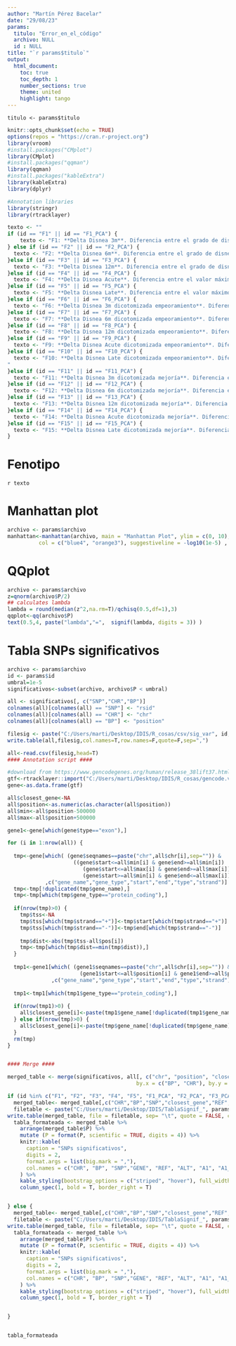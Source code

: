 ```yaml
---
author: "Martín Pérez Bacelar"
date: "29/08/23"
params:
  titulo: "Error_en_el_código"
  archivo: NULL
  id : NULL
title: "`r params$titulo`"
output: 
  html_document:
    toc: true
    toc_depth: 1
    number_sections: true
    theme: united
    highlight: tango
---
```


```titulo
titulo <- params$titulo
```

```r
knitr::opts_chunk$set(echo = TRUE)
options(repos = "https://cran.r-project.org")
library(vroom)
#install.packages("CMplot")
library(CMplot)
#install.packages("qqman")
library(qqman)
#install.packages("kableExtra")
library(kableExtra)
library(dplyr)

#Annotation libraries
library(stringr)
library(rtracklayer)
```

```r
texto <- ""
if (id == "F1" || id == "F1_PCA") {
    texto <- "F1: **Delta Disnea 3m**. Diferencia entre el grado de disnea a los 3 meses y el grado de disnea basal."
} else if (id == "F2" || id == "F2_PCA") {
  texto <- "F2: **Delta Disnea 6m**. Diferencia entre el grado de disnea a los 6 meses y el grado de disnea basal."
}else if (id == "F3" || id == "F3_PCA") {
  texto <- "F3: **Delta Disnea 12m**. Diferencia entre el grado de disnea a los 12 meses y el grado de disnea basal. "
}else if (id == "F4" || id == "F4_PCA") {
  texto <- "F4: **Delta Disnea Acute**. Diferencia entre el valor máximo entre el grado de disnea a los 3 y 6 meses y el grado de disnea basal."
}else if (id == "F5" || id == "F5_PCA") {
  texto <- "F5: **Delta Disnea Late**. Diferencia entre el valor máximo entre el grado de disnea a los 6 y 12 meses y el grado de disnea basal."
}else if (id == "F6" || id == "F6_PCA") {
  texto <- "F6: **Delta Disnea 3m dicotomizada empeoramiento**. Diferencia entre grado de disnea a los 3 meses y el grado de disnea basal; dicotomizado: 1=Delta disnea ≤ 0; 2=Delta disnea > 0. Evalúa empeoramiento de la disnea a los 3 meses."
}else if (id == "F7" || id == "F7_PCA") {
  texto <- "F7: **Delta Disnea 6m dicotomizada empeoramiento**. Diferencia entre grado de disnea a los 6 meses y el grado de disnea basal; dicotomizado: 1=Delta disnea ≤ 0; 2=Delta disnea > 0. Evalúa empeoramiento de la disnea a los 6 meses."
}else if (id == "F8" || id == "F8_PCA") {
  texto <- "F8: **Delta Disnea 12m dicotomizada empeoramiento**. Diferencia entre grado de disnea a los 12 meses y el grado de disnea basal; dicotomizado: 1=Delta disnea ≤ 0; 2=Delta disnea > 0. Evalúa empeoramiento de la disnea a los 12 meses."
}else if (id == "F9" || id == "F9_PCA") {
  texto <- "F9: **Delta Disnea Acute dicotomizada empeoramiento**. Diferencia entre el valor máximo entre el grado de disnea a los 3 y 6 meses y el grado de disnea basal; dicotomizado: 1=Delta disnea ≤ 0; 2=Delta disnea > 0. Evalúa empeoramiento de la disnea aguda."
}else if (id == "F10" || id == "F10_PCA") {
  texto <- "F10: **Delta Disnea Late dicotomizada empeoramiento**. Diferencia entre el valor máximo entre el grado de disnea a los 6 y 12 meses y el grado de disnea basal; dicotomizado: 1=Delta disnea ≤ 0; 2=Delta disnea > 0. Evalúa empeoramiento de la disnea tardía.
"
}else if (id == "F11" || id == "F11_PCA") {
  texto <- "F11: **Delta Disnea 3m dicotomizada mejoría**. Diferencia entre grado de disnea a los 3 meses y el grado de disnea basal; dicotomizado: 1=Delta disnea < 0; 2=Delta disnea ≥ 0. Evalúa mejoría de la disnea a los 3 meses."
}else if (id == "F12" || id == "F12_PCA") {
  texto <- "F12: **Delta Disnea 6m dicotomizada mejoría**. Diferencia entre grado de disnea a los 6 meses y el grado de disnea basal; dicotomizado: 1=Delta disnea < 0; 2=Delta disnea ≥ 0. Evalúa mejoría de la disnea a los 6 meses."
}else if (id == "F13" || id == "F13_PCA") {
  texto <- "F13: **Delta Disnea 12m dicotomizada mejoría**. Diferencia entre grado de disnea a los 12 meses y el grado de disnea basal; dicotomizado: 1=Delta disnea < 0; 2=Delta disnea ≥ 0. Evalúa mejoría de la disnea a los 12 meses."
}else if (id == "F14" || id == "F14_PCA") {
  texto <- "F14: **Delta Disnea Acute dicotomizada mejoría**. Diferencia entre el valor máximo entre el grado de disnea a los 3 y 6 meses y el grado de disnea basal; dicotomizado: 1=Delta disnea < 0; 2=Delta disnea ≥ 0. Evalúa mejoría de la disnea aguda."
}else if (id == "F15" || id == "F15_PCA") {
  texto <- "F15: **Delta Disnea Late dicotomizada mejoría**. Diferencia entre el valor máximo entre el grado de disnea a los 6 y 12 meses y el grado de disnea basal; dicotomizado: 1=Delta disnea < 0; 2=Delta disnea ≥ 0. Evalúa mejoría de la disnea tardía."
}

```

# Fenotipo
`r texto`

# Manhattan plot

```r
archivo <- params$archivo
manhattan<-manhattan(archivo, main = "Manhattan Plot", ylim = c(0, 10), cex = 0.6, cex.axis = 0.9,
          col = c("blue4", "orange3"), suggestiveline = -log10(1e-5) , genomewideline = -log10(5e-8), chrlabs = c(1:22))
```

# QQplot

```r
archivo <- params$archivo
z=qnorm(archivo$P/2)
## calculates lambda
lambda = round(median(z^2,na.rm=T)/qchisq(0.5,df=1),3)
qqplot<-qq(archivo$P)
text(0.5,4, paste("lambda","=",  signif(lambda, digits = 3)) )
```

# Tabla SNPs significativos

```r
archivo <- params$archivo
id <- params$id
umbral=1e-5
significativos<-subset(archivo, archivo$P < umbral)

all <- significativos[, c("SNP","CHR","BP")]
colnames(all)[colnames(all) == "SNP"] <- "rsid"
colnames(all)[colnames(all) == "CHR"] <- "chr"
colnames(all)[colnames(all) == "BP"] <- "position"

filesig <- paste("C:/Users/marti/Desktop/IDIS/R_cosas/csv/sig_var", id,".csv", sep = "")
write.table(all,filesig,col.names=T,row.names=F,quote=F,sep=",")

all<-read.csv(filesig,head=T)
#### Annotation script ####

#download from https://www.gencodegenes.org/human/release_38lift37.html
gtf<-rtracklayer::import("C:/Users/marti/Desktop/IDIS/R_cosas/gencode.v44.basic.annotation.gtf")
gene<-as.data.frame(gtf)

all$closest_gene<-NA
all$position<-as.numeric(as.character(all$position))
all$min<-all$position-500000
all$max<-all$position+500000

gene1<-gene[which(gene$type=="exon"),]

for (i in 1:nrow(all)) {
  
  tmp<-gene[which( (gene$seqnames==paste("chr",all$chr[i],sep="")) &
                     ((gene$start<=all$min[i] & gene$end>=all$min[i]) | 
                        (gene$start<=all$max[i] & gene$end>=all$max[i]) | 
                        (gene$start>=all$min[i] & gene$end<=all$max[i])) )
            ,c("gene_name","gene_type","start","end","type","strand")]
  tmp<-tmp[!duplicated(tmp$gene_name),]
  tmp<-tmp[which(tmp$gene_type=="protein_coding"),]
  
  if(nrow(tmp)>0) {
    tmp$tss<-NA
    tmp$tss[which(tmp$strand=="+")]<-tmp$start[which(tmp$strand=="+")]
    tmp$tss[which(tmp$strand=="-")]<-tmp$end[which(tmp$strand=="-")]
    
    tmp$dist<-abs(tmp$tss-all$pos[i])
    tmp<-tmp[which(tmp$dist==min(tmp$dist)),]
  }
  
  tmp1<-gene1[which( (gene1$seqnames==paste("chr",all$chr[i],sep="")) &
                       (gene1$start<=all$position[i] & gene1$end>=all$position[i]) )
              ,c("gene_name","gene_type","start","end","type","strand")]
  
  tmp1<-tmp1[which(tmp1$gene_type=="protein_coding"),]
  
  if(nrow(tmp1)>0) {
    all$closest_gene[i]<-paste(tmp1$gene_name[!duplicated(tmp1$gene_name)],collapse="|")
  } else if(nrow(tmp)>0) {
    all$closest_gene[i]<-paste(tmp$gene_name[!duplicated(tmp$gene_name)],collapse="|")
  }
  rm(tmp)
}


#### Merge ####

merged_table <- merge(significativos, all[, c("chr", "position", "closest_gene")],
                                         by.x = c("BP", "CHR"), by.y = c("position", "chr"))

if (id %in% c("F1", "F2", "F3", "F4", "F5", "F1_PCA", "F2_PCA", "F3_PCA", "F4_PCA", "F5_PCA")) {
  merged_table<- merged_table[,c("CHR","BP","SNP","closest_gene","REF","ALT","A1","A1_FREQ","TEST","OBS_CT","BETA","SE","T_STAT","P")]
  filetable <- paste("C:/Users/marti/Desktop/IDIS/TablaSignif_", params$titulo,".txt", sep = "")
write.table(merged_table, file = filetable, sep= "\t", quote = FALSE, col.names = TRUE, row.names = F)
  tabla_formateada <- merged_table %>%
    arrange(merged_table$P) %>%
    mutate (P = format(P, scientific = TRUE, digits = 4)) %>%
    knitr::kable(
      caption = "SNPs significativos",
      digits = 2,
      format.args = list(big.mark = ","),
      col.names = c("CHR", "BP", "SNP","GENE", "REF", "ALT", "A1", "A1_FREQ", "TEST", "OBS_CT", "BETA", "SE", "T_STAT", "P")
    ) %>%
    kable_styling(bootstrap_options = c("striped", "hover"), full_width = F) %>%
    column_spec(1, bold = T, border_right = T)


} else {
  merged_table<- merged_table[,c("CHR","BP","SNP","closest_gene","REF","ALT","A1","A1_FREQ","FIRTH?","TEST","OBS_CT","OR","LOG(OR)_SE","Z_STAT","P")]
  filetable <- paste("C:/Users/marti/Desktop/IDIS/TablaSignif_", params$titulo,".txt", sep = "")
write.table(merged_table, file = filetable, sep= "\t", quote = FALSE, col.names = TRUE, row.names = F)
  tabla_formateada <- merged_table %>%
    arrange(merged_table$P) %>%
    mutate (P = format(P, scientific = TRUE, digits = 4)) %>%
    knitr::kable(
      caption = "SNPs significativos",
      digits = 2,
      format.args = list(big.mark = ","),
      col.names = c("CHR", "BP", "SNP","GENE", "REF", "ALT", "A1", "A1_FREQ","FIRTH", "TEST", "OBS_CT", "OR", "LOG(OR)_SE", "Z_STAT", "P")
    ) %>%
    kable_styling(bootstrap_options = c("striped", "hover"), full_width = F) %>%
    column_spec(1, bold = T, border_right = T)


}


tabla_formateada
```

